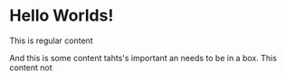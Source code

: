 

# Hello Worlds!

This is regular content

<Box>
And this is some content tahts's important an needs to be in a box.
</Box>
This content not
